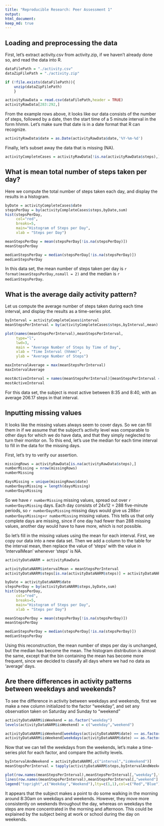 ```yaml
---
title: "Reproducible Research: Peer Assessment 1"
output: 
html_document:
keep_md: true
---
```



## Loading and preprocessing the data

First, let's extract activity.csv from activity.zip, if we haven't already done
so, and read the data into R.

```r

dataFilePath = "./activity.csv"
dataZipFilePath = "./activity.zip"

if (!file.exists(dataFilePath)){
    unzip(dataZipFilePath)
    }

activityRawData = read.csv(dataFilePath,header = TRUE)
activityRawData[283:292,]

```

From the example rows above, it looks like our data consists of the number of
steps, followed by a date, then the start time of a 5 minute interval in the
form hhmm.  Let's make sure that date is in a date format that R can recognize.

```r
activityRawData$date = as.Date(activityRawData$date,'%Y-%m-%d')
```

Finally, let's subset away the data that is missing (NA).

```r
activityCompleteCases = activityRawData[!is.na(activityRawData$steps),]
```

## What is mean total number of steps taken per day?

Here we compute the total number of steps taken each day, and display the results
in a histogram.

```r

byDate = activityCompleteCases$date
stepsPerDay = by(activityCompleteCases$steps,byDate,sum)
hist(stepsPerDay,
     col="red",
     breaks=5,
     main="Histogram of Steps per Day",
     xlab = "Steps per Day")

meanStepsPerDay = mean(stepsPerDay[!is.na(stepsPerDay)])
meanStepsPerDay

medianStepsPerDay = median(stepsPerDay[!is.na(stepsPerDay)])
medianStepsPerDay

```

In this data set, the mean number of steps taken per day is
`r format(meanStepsPerDay,nsmall = 2)` and the median is `r medianStepsPerDay`.

## What is the average daily activity pattern?

Let us compute the average number of steps taken during each time interval, and 
display the results as a time-series plot.

```r
byInterval = activityCompleteCases$interval
meanStepsPerInterval = by(activityCompleteCases$steps,byInterval,mean)

plot(names(meanStepsPerInterval),meanStepsPerInterval,
     type="l",
     lwd=3,
     main = "Average Number of Steps by Time of Day",
     xlab = "Time Interval (hhmm)",
     ylab = "Average Number of Steps")

maxIntervalAverage = max(meanStepsPerInterval)
maxIntervalAverage

mostActiveInterval = names(meanStepsPerInterval)[meanStepsPerInterval == maxIntervalAverage]
mostActiveInterval
```

For this data set, the subject is most active between 8:35 and 8:40, with an average 206.17 steps in that interval.

## Inputting missing values

It looks like the missing values always seem to cover days.  So we can fill them
in if we assume that the subject's activity level was comparable to other days
for which we do have data, and that they simply neglected to turn their monitor
on.  To this end, let's use the median for each time interval to fill in the data
for the missing days.

First, let's try to verify our assertion.

```r
missingRows = activityRawData[is.na(activityRawData$steps),]
numberMissing = nrow(missingRows)
numberMissing

daysMissing = unique(missingRows$date)
numberDaysMissing = length(daysMissing)
numberDaysMissing
```

So we have `r numberMissing` missing values, spread out over `r numberDaysMissing`
days.  Each day consists of 24x12 = 288 five-minute periods, so `r numberDaysMissing`
missing days would give us 288x`r numberDaysMissing`=`r numberMissing` missing values.
This tells us that only complete days are missing, since if one day had fewer than
288 missing values, another day would have to have more, which is not possible.

So let's fill in the missing values using the mean for each interval.  First, 
we copy our data into a new data set.  Then we add a column to the table for the
interval mean, then replace the value of 'steps' with the value in 'intervalMean'
whenever 'steps' is NA.

```r
activityDataNARM = activityRawData

activityDataNARM$intervalMean = meanStepsPerInterval
activityDataNARM$steps[is.na(activityDataNARM$steps)] = activityDataNARM$intervalMean[is.na(activityDataNARM$steps)]

byDate = activityDataNARM$date
stepsPerDay = by(activityDataNARM$steps,byDate,sum)
hist(stepsPerDay,
     col="red",
     breaks=5,
     main="Histogram of Steps per Day",
     xlab = "Steps per Day")

meanStepsPerDay = mean(stepsPerDay[!is.na(stepsPerDay)])
meanStepsPerDay

medianStepsPerDay = median(stepsPerDay[!is.na(stepsPerDay)])
medianStepsPerDay
```

Using this reconstruction, the mean number of steps per day is unchanged, but the
median has become the mean.  The histogram distribution is almost the same, except
that the bin containing the mean has become more frequent, since we decided to 
classify all days where we had no data as 'average' days.

## Are there differences in activity patterns between weekdays and weekends?

To see the difference in activity between weekdays and weekends, first we make a
new column initialized to the factor "weekday", and set any observation
taken on Saturday and Sunday to "weekend"

```r
activityDataNARM$isWeekend = as.factor("weekday")
levels(activityDataNARM$isWeekend) = c("weekday","weekend")

activityDataNARM$isWeekend[weekdays(activityDataNARM$date) == as.factor("Saturday")] = as.factor("weekend")
activityDataNARM$isWeekend[weekdays(activityDataNARM$date) == as.factor("Sunday")] = as.factor("weekend")
```

Now that we can tell the weekdays from the weekends, let's make a time-series plot for each factor, and compare the activity levels.

```r
byIntervalAndWeekend = activityDataNARM[,c("interval","isWeekend")]
meanStepsPerInterval = tapply(activityDataNARM$steps,byIntervalAndWeekend,mean)

plot(row.names(meanStepsPerInterval),meanStepsPerInterval[,"weekday"],type="l",lwd=3,main = "Average Number of Steps by Time of Day",xlab = "Time Interval (hhmm)",ylab = "Average Number of Steps",col="red")
lines(row.names(meanStepsPerInterval),meanStepsPerInterval[,"weekend"],lwd=3,col="blue")
legend("topright",c("Weekday","Weekend"),lty=c(1,1),col=c("Red","Blue"),bty="n")
```

It appears that the subject makes a point to do some walking in the morning around 8:30am
on weekdays and weekends.  However, they move more consistently on weekends throughout the
day, whereas on weekdays the steps are more concentrated in the morning and afternoon.
This could be explained by the subject being at work or school during the day on weekends.
